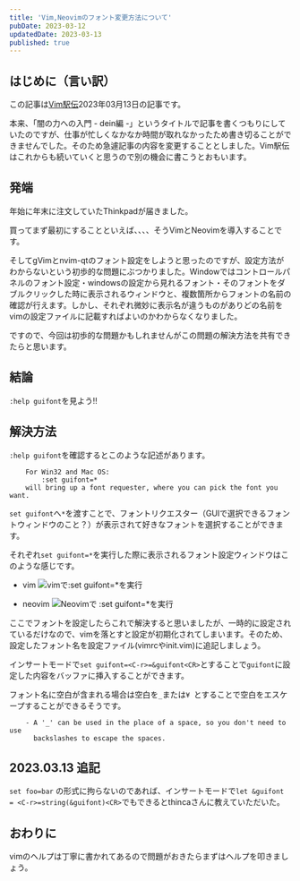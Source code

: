```yaml
---
title: 'Vim,Neovimのフォント変更方法について'
pubDate: 2023-03-12
updatedDate: 2023-03-13
published: true
---
```


## はじめに（言い訳）
 この記事は[Vim駅伝](https://vim-jp.org/ekiden/)2023年03月13日の記事です。

本来、「闇の力への入門 - dein編 -」というタイトルで記事を書くつもりにしていたのですが、仕事が忙しくなかなか時間が取れなかったため書き切ることができませんでした。そのため急遽記事の内容を変更することとしました。Vim駅伝はこれからも続いていくと思うので別の機会に書こうとおもいます。

## 発端
年始に年末に注文していたThinkpadが届きました。

買ってまず最初にすることといえば、、、、そうVimとNeovimを導入することです。

そしてgVimとnvim-qtのフォント設定をしようと思ったのですが、設定方法がわからないという初歩的な問題にぶつかりました。Windowではコントロールパネルのフォント設定・windowsの設定から見れるフォント・そのフォントをダブルクリックした時に表示されるウィンドウと、複数箇所からフォントの名前の確認が行えます。しかし、それぞれ微妙に表示名が違うものがありどの名前をvimの設定ファイルに記載すればよいのかわからなくなりました。

ですので、今回は初歩的な問題かもしれませんがこの問題の解決方法を共有できたらと思います。

## 結論
`:help guifont`を見よう!!

## 解決方法

`:help guifont`を確認するとこのような記述があります。

```
	For Win32 and Mac OS:  
	    :set guifont=*
 	will bring up a font requester, where you can pick the font you want.
```
`set guifont`へ`*`を渡すことで、フォントリクエスター（GUIで選択できるフォントウィンドウのこと？）が表示されて好きなフォントを選択することができます。

それぞれ`set guifont=*`を実行した際に表示されるフォント設定ウィンドウはこのような感じです。
- vim
![vimで:set guifont=*を実行](/images/blog/2023-03-12-vim-ekiden/vim-set-guifont.png)

- neovim
![Neovimで :set guifont=*を実行](/images/blog/2023-03-12-vim-ekiden/neovim-set-guifont.png)

ここでフォントを設定したらこれで解決すると思いましたが、一時的に設定されているだけなので、vimを落とすと設定が初期化されてしまいます。そのため、設定したフォント名を設定ファイル(vimrcやinit.vim)に追記しましょう。

インサートモードで`set guifont=<C-r>=&guifont<CR>`とすることで`guifont`に設定した内容をバッファに挿入することができます。

フォント名に空白が含まれる場合は空白を`_`または`¥ `とすることで空白をエスケープすることができるそうです。
```
	- A '_' can be used in the place of a space, so you don't need to use
	  backslashes to escape the spaces.
```

## 2023.03.13 追記
`set foo=bar` の形式に拘らないのであれば、インサートモードで`let &guifont = <C-r>=string(&guifont)<CR>`でもできるとthincaさんに教えていただいた。

## おわりに

vimのヘルプは丁寧に書かれてあるので問題がおきたらまずはヘルプを叩きましょう。
